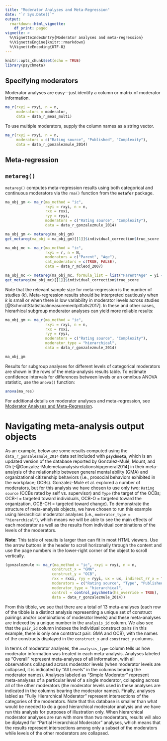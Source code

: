 ```yaml
---
title: "Moderator Analyses and Meta-Regression"
date: "`r Sys.Date()`"
output:
  rmarkdown::html_vignette:
    df_print: paged
vignette: >
  %\VignetteIndexEntry{Moderator analyses and meta-regression}
  %\VignetteEngine{knitr::rmarkdown}
  %\VignetteEncoding{UTF-8}
---
```


```r
knitr::opts_chunk$set(echo = TRUE)
library(psychmeta)
```

## Specifying moderators

Moderator analyses are easy—just identify a column or matrix of moderator information.
```r
ma_r(rxyi = rxyi, n = n,
     moderators = moderator,
     data = data_r_meas_multi)
```

To use multiple moderators, supply the column names as a string vector.
```r
ma_r(rxyi = rxyi, n = n,
     moderators = c("Rating source", "Published", "Complexity"),
     data = data_r_gonzalezmule_2014)
```

## Meta-regression

## `metareg()`

`metareg()` computes meta-regression results using both categorical and continuous moderators via the `rma()` function from the **`metafor`** package.
```r
ma_obj_gm <- ma_r(ma_method = "ic",
                  rxyi = rxyi, n = n,
                  rxx = rxxi,
                  ryy = ryyi,
                  moderators = c("Rating source", "Complexity"),
                  data = data_r_gonzalezmule_2014)

ma_obj_gm <- metareg(ma_obj_gm)
get_metareg(ma_obj = ma_obj_gm)[[1]]$individual_correction$true_score

ma_obj_mc <- ma_r(ma_method = "ic",
                  rxyi = r, n = N,
                  moderators = c("Parent", "Age"),
                  cat_moderators = c(TRUE, FALSE),
                  data = data_r_mcleod_2007)

ma_obj_mc <- metareg(ma_obj_mc, formula_list = list("Parent*Age" = yi ~ Parent*Age))
get_metareg(ma_obj_mc)[[1]]$individual_correction$true_score
```

Note that the relevant sample size for meta-regression is the number of studies (_k_). Meta-regression results should be interpreted cautiously when _k_ is small or when there is low variability in moderator levels across studies [@SchmidtStatisticalmeasurementpitfalls2017]. In these and other cases, hierarhical subgroup moderator analyses can yield more reliable results:
```r
ma_obj_gm <- ma_r(ma_method = "ic",
                  rxyi = rxyi, n = n,
                  rxx = rxxi,
                  ryy = ryyi,
                  moderators = c("Rating source", "Complexity"),
                  moderator_type = "hierarchical",
                  data = data_r_gonzalezmule_2014)

ma_obj_gm
```


Results for subgroup analyses for different levels of categorical moderators are
shown in the rows of the meta-analysis results table. To estimate confidence
intervals for differences between levels or an omnibus ANOVA statistic, use the
`anova()` function:

```r
anova(ma_res)
```

For additional details on moderator analyses and meta-regression, see
[Moderator Analyses and Meta-Regression](moderator_analysis.html).








# Navigating meta-analysis output objects

As an example, below are some results computed using the `data_r_gonzalezmule_2014` data set included with **`psychmeta`**, which is an updated version of the database reported by Gonzalez-Mulé, Mount, and Oh [-@Gonzalez-Mulemetaanalysisrelationshipgeneral2014] in their meta-analysis of the relationship between general mental ability (GMA) and organizational citizenship behaviors (i.e., prosocial behaviors exhibited in the workplace; OCBs). Gonzalez-Mulé et al. explored a number of moderators, but for this analysis we have chosen to use only two: `Rating source` (OCBs rated by self vs. supervisor) and `Type` (the target of the OCBs; OCB-I = targeted toward individuals, OCB-O = targeted toward the organization, OCB-CH = targeted toward change). To demonstrate the structure of meta-analysis objects, we have chosen to run this example using hierarchical moderator analyses (i.e., `moderator_type = "hierarchical"`), which means we will be able to see the main effects of each moderator as well as the results from individual combinations of the levels of the moderators.

**Note**: This table of results is larger than can fit in most HTML viewers. Use the arrow buttons in the header to scroll horizonally through the content and use the page numbers in the lower-right corner of the object to scroll vertically.
```r
(gonzalezmule <- ma_r(ma_method = "ic", rxyi = rxyi, n = n,
                     construct_x = "GMA",
                     construct_y = "OCB",
                     rxx = rxxi, ryy = ryyi, ux = ux, indirect_rr_x = TRUE,
                     moderators = c("Rating source", "Type", "Published"),
                     moderator_type = "hierarchical",
                     control = control_psychmeta(hs_override = TRUE),
                     data = data_r_gonzalezmule_2014))
```



From this tibble, we see that there are a total of 13 meta-analyses (each row of the tibble is a distinct analysis representing a unique set of construct pairings and/or combinations of moderator levels) and these meta-analyses are indexed by a unique number in the `analysis_id` column. We also see that the `pair_id` column indexes the individual construct pairs (in this example, there is only one contstruct pair: GMA and OCB), with the names of the constructs displayed in the `construct_x` and `construct_y` columns.

In terms of moderator analyses, the `analysis_type` column tells us how moderator information was treated in each meta-analysis. Analyses labeled as "Overall" represent meta-analyses of all information, with all observations collapsed across moderator levels (when moderator levels are collapsed, it is indicated by "All Levels" in the columns bearing the moderator names). Analyses labeled as "Simple Moderator" represent meta-analyses of a particular level of a single moderator, collapsing across all of the other moderators (the moderator levels used in these analyses are indicated in the columns bearing the moderator names). Finally, analyses labled as "Fully Hierarchical Moderator" represent intersections of the categories of the moderators. Note that this database is smaller than what would be needed to do a good hierarchical moderator analysis and we have run this analysis for purposes of illustration only. When hierarchical moderator analyses are run with more than two moderators, results will also be diplayed for "Partial Hierarchical Moderator" analyses, which means that the results represent intersections among only a subset of the moderators while levels of the other moderators are collapsed.
